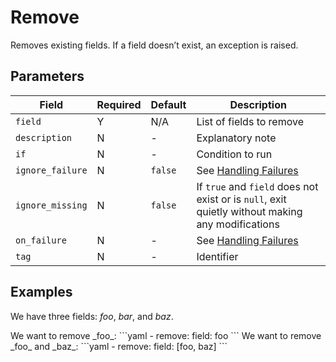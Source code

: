 # Remove

<Synopsis>
Removes existing fields. If a field doesn’t exist, an exception is raised.
</Synopsis>

## Parameters

|Field|Required|Default|Description|
|---|---|---|---|
|`field`|Y|N/A|List of fields to remove|
|`description`|N|-|Explanatory note|
|`if`|N|-|Condition to run|
|`ignore_failure`|N|`false`|See [Handling Failures](../handling-failures.mdx)|
|`ignore_missing`|N|`false`|If `true` and `field` does not exist or is `null`, exit quietly without making any modifications|
|`on_failure`|N|-|See [Handling Failures](../handling-failures.mdx)|
|`tag`|N|-|Identifier|

## Examples

We have three fields: _foo_, _bar_, and _baz_.

<Example>
   <Description>
      We want to remove _foo_:
   </Description>
   <SampleCode>
      ```yaml
      - remove:
         field: foo
      ```
   </SampleCode>
   <Description>
      We want to remove _foo_ and _baz_:
   </Description>
   <SampleCode>
      ```yaml
      - remove:
         field: [foo, baz]
      ```
   </SampleCode>
</Example>
